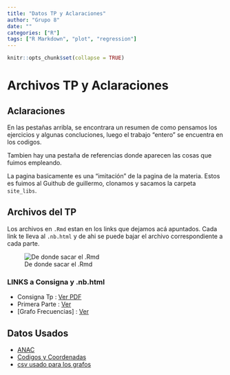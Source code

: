 ```yaml
---
title: "Datos TP y Aclaraciones"
author: "Grupo 8"
date: ""
categories: ["R"]
tags: ["R Markdown", "plot", "regression"]
---
```


<style type="text/css">
.title {
  display: none;
}

#getting-started img {
  margin-right: 10px;
}

</style>

```r
knitr::opts_chunk$set(collapse = TRUE)
```

# Archivos TP y Aclaraciones

## Aclaraciones

En las pestañas arribla, se encontrara un resumen de como pensamos los ejercicios y algunas concluciones, luego el trabajo "entero" se encuentra en los codigos.

Tambien hay una pestaña de referencias donde aparecen las cosas que fuimos empleando. 

La pagina basicamente es una "imitación" de la pagina de la materia. 
Estos es fuimos al Guithub de guillermo, clonamos y sacamos la carpeta `site_libs`. 

## Archivos del TP

Los archivos en `.Rmd` estan en los links que dejamos acá apuntados.
Cada link te lleva al `.nb.html` y de ahi se puede bajar el archivo correspondiente a cada parte.

![De donde sacar el .Rmd](./descarga.jpg)

### LINKS a Consigna y .nb.html
* Consigna Tp : [Ver PDF](./consigna_tp.pdf)
* Primera Parte : [Ver](./docs/TP_V2_final.nb.html)
* [Grafo Frecuencias] : [Ver](./docs/grafo_viajes.nb.html)

## Datos Usados

* [ANAC](.csv/202109-informe-ministerio.csv)
* [Codigos y Coordenadas](.csv/sna_abril_2021_fixed_encoding.csv)
* [csv usado para los grafos](.csv/vuelos_2021.csv)





